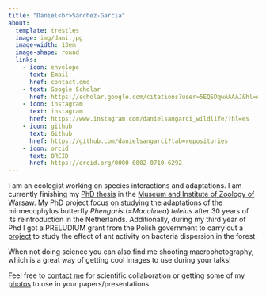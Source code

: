 ```yaml
---
title: "Daniel<br>Sánchez-García"
about:
  template: trestles
  image: img/dani.jpg
  image-width: 13em
  image-shape: round
  links:
    - icon: envelope
      text: Email
      href: contact.qmd
    - text: Google Scholar
      href: https://scholar.google.com/citations?user=5EQSDqwAAAAJ&hl=es
    - icon: instagram
      text: instagram
      href: https://www.instagram.com/danielsangarci_wildlife/?hl=es
    - icon: github
      text: Github
      href: https://github.com/danielsangarci?tab=repositories
    - icon: orcid
      text: ORCID
      href: https://orcid.org/0000-0002-0710-6292
---
```


I am an ecologist working on species interactions and adaptations. I am currently finishing my [PhD thesis](projects/phd-thesis/phd-thesis.qmd) in the [Museum and Institute of Zoology of Warsaw](https://miiz.waw.pl/en/2-uncategorised?type=926). My PhD project focus on studying the adaptations of the mirmecophylus butterfly *Phengaris* (=*Maculinea*) *teleius* after 30 years of its reintroduction in the Netherlands. Additionally, during my third year of Phd I got a PRELUDIUM grant from the Polish government to carry out a [project](projects/ant-plant-bacteria/ant-plant-bacteria.qmd) to study the effect of ant activity on bacteria dispersion in the forest.

When not doing science you can also find me shooting macrophotography, which is a great way of getting cool images to use during your talks!

Feel free to [contact me](contact.qmd) for scientific collaboration or getting some of my [photos](https://www.instagram.com/danielsangarci_wildlife/?hl=es) to use in your papers/presentations.
